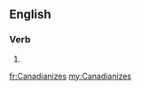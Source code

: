 ==English==

===Verb===
{{head|en|verb form}}

# {{en-third-person singular of|Canadianize}}

[[fr:Canadianizes]]
[[my:Canadianizes]]